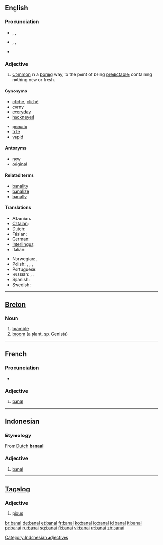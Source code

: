 ==English==

===Pronunciation===
* {{enPR|bə-näl'}}, {{IPA|/bəˈnɑːl/}}, {{SAMPA|/b@"nA:l/}}
*: {{rhymes|ɑːl}}
* {{enPR|bān'əl}}, {{IPA|/ˈbeɪnəl/}}, {{SAMPA|/"beIn@l/}}
*: {{rhymes|eɪnəl}}
* {{audio|en-uk-banal.ogg|Audio (UK)}}

===Adjective===
{{en-adj|'''more banal''' or '''[[banaler]]'''|'''most banal''' or '''[[banalest]]'''}}

# [[common|Common]] in a [[boring]] way, to the point of being [[predictable]]; containing nothing new or fresh.

====Synonyms====
{{top2}}
* [[cliche]], [[cliché]]
* [[corny]]
* [[everyday]]
* [[hackneyed]]
{{mid2}}
* [[prosaic]]
* [[trite]]
* [[vapid]]
{{bottom}}

====Antonyms====
* [[new]]
* [[original]]

====Related terms====
* [[banality]]
* [[banalize]]
* [[banally]]

====Translations====
{{trans-top|common}}
* Albanian: {{t+|sq|banal|xs=Albanian}}
* [[Catalan]]: {{t-|ca|banal|m|f}}
* Dutch: {{t|nl|banaal}}
* [[Frisian]]: {{t-|fy|plat|xs=Frisian}}
* German: {{t+|de|banal}}
* [[Interlingua]]: {{t-|ia|banal|xs=Interlingua}}
* Italian: {{t+|it|banale}}
{{trans-mid}}
* Norwegian: {{t-|no|banal|m|f}}, {{t|no|banalt}}
* Polish: {{t|pl|banalny|m}}, {{t|pl|banalna|f}}, {{t|pl|banalne|n}}, {{t|pl|banalni|p}}
* Portuguese: {{t+|pt|banal|m|f}}
* Russian: {{t|ru|банальный|tr=banál’nyj|sc=Cyrl}}, {{t|ru|избитый|tr=izbítyj|sc=Cyrl}}, {{t+|ru|пошлый|sc=Cyrl}}
* Spanish: {{t-|es|banal|m|f}}
* Swedish: {{t-|sv|banal}}
{{trans-bottom}}

----

==[[Breton]]==

===Noun===
{{infl|br|noun|g=m}}

# [[bramble]]
# [[broom]] (a plant, sp. Genista)

----

==French==

===Pronunciation===
* {{IPA|/ba.nal/}}

===Adjective===
{{fr-adj|mp=banaux}}

# [[banal#English|banal]]

----

==Indonesian==

===Etymology===
From [[w:Dutch language|Dutch]] '''[[banaal]]'''

===Adjective===
{{infl|adj|lang=id}}

# [[#English|banal]]

[[Category:Indonesian adjectives]]

----

==[[Tagalog]]==

===Adjective===
{{infl|tl|adjective}}

# [[pious]]

[[br:banal]]
[[de:banal]]
[[et:banal]]
[[fr:banal]]
[[ko:banal]]
[[io:banal]]
[[id:banal]]
[[it:banal]]
[[pt:banal]]
[[ru:banal]]
[[sq:banal]]
[[fi:banal]]
[[vi:banal]]
[[tr:banal]]
[[zh:banal]]